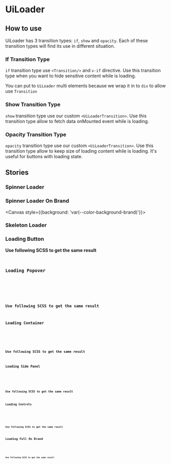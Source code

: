 
<Meta title="MoleculesUiLoader" component={UiLoader} />

# UiLoader
<Primary />
<ArgsTable />

## How to use
UiLoader has 3 transition types: `if`, `show` and `opacity`.
Each of these transition types will find its use in different situation.

### If Transition Type
`if` transition type use `<Transition/>` and `v-if` directive.
Use this transition type when you want to hide sensitive content while is loading.

<Alert>
  <p>You can put to <code>UiLoader</code> multi elements because we wrap it in to <code>div</code> to allow use <code>Transition</code></p>
</Alert>

<Canvas>
  <Story id="molecules-loader--if-transition-type"/>
</Canvas>

### Show Transition Type
`show` transition type use our custom `<UiLoaderTransition>`.
Use this transition type allow to fetch data onMounted event while is loading.

<Canvas>
  <Story id="molecules-loader--show-transition-type"/>
</Canvas>

### Opacity Transition Type
`opacity` transition type use our custom `<UiLoaderTransition>`.
Use this transition type allow to keep size of loading content while is loading.
It's useful for buttons with loading state.

<Canvas>
  <Story id="molecules-loader--opacity-transition-type"/>
</Canvas>

## Stories
### Spinner Loader
<Canvas>
  <Story id="molecules-loader--spinner-loader"/>
</Canvas>

### Spinner Loader On Brand
<Canvas style={{background: 'var(--color-background-brand)'}}>
  <Story
    id="molecules-loader--spinner-loader-on-brand"
  />
</Canvas>

### Skeleton Loader
<Canvas>
  <Story id="molecules-loader--skeleton-loader"/>
</Canvas>

### Loading Button
<Canvas>
  <Story id="molecules-loader--loading-button"/>
</Canvas>

**Use following SCSS to get the same result**
<Code
  id="loading-button"
  code={scss}
/>

### Loading Popover
<Canvas>
  <Story id="molecules-loader--loading-popover"/>
</Canvas>

**Use following SCSS to get the same result**
<Code
  id="loading-popover"
  code={scss}
/>

### Loading Container
<Canvas>
  <Story id="molecules-loader--loading-container"/>
</Canvas>

**Use following SCSS to get the same result**
<Code
  id="loading-container"
  code={scss}
/>

### Loading Side Panel
<Canvas>
  <Story id="molecules-loader--loading-side-panel"/>
</Canvas>

**Use following SCSS to get the same result**
<Code
  id="loading-side-panel"
  code={scss}
/>

### Loading Controls
<Canvas>
  <Story id="molecules-loader--loading-controls"/>
</Canvas>

**Use following SCSS to get the same result**
<Code
  id="loading-controls"
  code={scss}
/>

## Loading Full On Brand
<Canvas>
  <Story id="molecules-loader--loading-full-on-brand"/>
</Canvas>

**Use following SCSS to get the same result**
<Code
  id="loading-full-on-brand"
  code={scss}
/>
